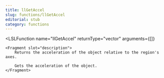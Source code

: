 ```yaml
---
title: llGetAccel
slug: functions/llGetAccel
editorial: stub
category: functions
---
```


<LSLFunction
	name="llGetAccel"
	returnType="vector"
	arguments={[]}
>
	<Fragment slot="description">
		Returns the acceleration of the object relative to the region's axes.
		
		Gets the acceleration of the object.
	</Fragment>
</LSLFunction>
